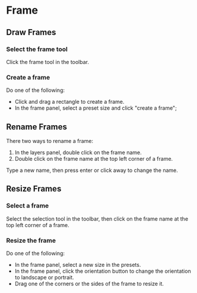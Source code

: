 

# Frame

## Draw Frames

<Steps>

### Select the frame tool

Click the frame tool <InlineIcon d={icons.frame}/> in the toolbar.

### Create a frame

Do one of the following:

- Click and drag a rectangle to create a frame.
- In the frame panel, select a preset size and click "create a frame";

</Steps>

## Rename Frames

There two ways to rename a frame:

1. In the layers panel, double click on the frame name.
2. Double click on the frame name at the top left corner of a frame.

Type a new name, then press enter or click away to change the name.

## Resize Frames

<Steps>

### Select a frame

Select the selection tool <InlineIcon d={icons.selection}/> in the toolbar, then click on the frame name at the top left corner of a frame.

### Resize the frame

Do one of the following:

- In the frame panel, select a new size in the presets.
- In the frame panel, click the orientation button <InlineIcon d={icons.orientation}/> to change the orientation to landscape or portrait.
- Drag one of the corners or the sides of the frame to resize it.

</Steps>
